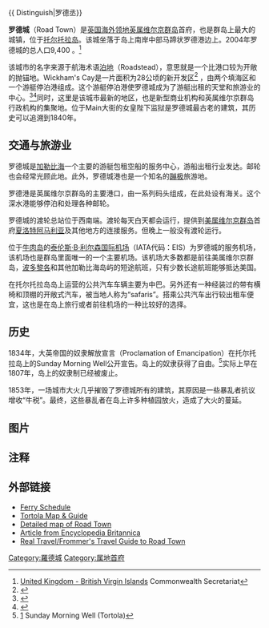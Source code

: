 {{ Distinguish|罗德丞}}
{{Infobox settlement
|official_name          = 罗德城
|image_skyline          = Roadtown, Tortola.jpg
|imagesize              = 
|subdivision_type       = [[国家|国家]]
|subdivision_name       =  {{UK}}
|subdivision_type1      =  [[英国海外领土|英国海外领土]]
|subdivision_name1      = [[英属维尔京群岛|英属维尔京群岛]]
|subdivision_type2      =  [[岛屿|岛屿]]
|subdivision_name2      = [[托尔托拉岛|托尔托拉岛]]
|population_as_of       = 2004
|population_note        = 
|population_footnotes           =<ref name=pop/>
|population_total       = 9,400
|latd= 18|latm= 25|lats= 53|latNS= N
|longd= 64|longm= 37|longs= 23|longEW= W
}}

'''罗德城'''（Road Town）是[[英国海外领地|英国海外领地]][[英属维尔京群岛|英属维尔京群岛]]首府，也是群岛上最大的城镇，位于[[托尔托拉岛|托尔托拉岛]]。该城坐落于岛上南岸中部马蹄状罗德港边上。2004年罗德城的总人口9,400 。<ref name=pop>[http://www.thecommonwealth.org/YearbookInternal/140416/140421/british_virgin_islands/ United Kingdom - British Virgin Islands] {{webarchive|url=https://web.archive.org/web/20060820180646/http://www.thecommonwealth.org/YearbookInternal/140416/140421/british_virgin_islands/ |date=2006-08-20 }} Commonwealth Secretariat</ref>

该城市的名字来源于航海术语[[泊地|泊地]]（Roadstead），意思就是一个比港口较为开敞的抛锚地。Wickham's Cay是一片面积为28公顷的新开发区<ref>{{cite web |url=http://realtravel.com/g-270167-tortola_article-introduction |title=存档副本 |accessdate=2010-02-03 |deadurl=yes |archiveurl=https://web.archive.org/web/20110508145229/http://realtravel.com/g-270167-tortola_article-introduction |archivedate=2011-05-08 }}</ref> ，由两个填海区和一个游艇停泊港组成。这个游艇停泊港使罗德城成为了游艇出租的天堂和旅游业的中心。<ref>{{Cite web |url=http://www.cruising.org/vacation/destinations/cities/tortolavirgin-gorda |title=Tortola/Virgin Gorda |access-date=2012-11-17 |archive-url=https://web.archive.org/web/20150923211324/http://www.cruising.org/vacation/destinations/cities/tortolavirgin-gorda |archive-date=2015-09-23 |dead-url=yes }}</ref><ref>{{cite book|url=http://books.google.com/books?id=cTU9AAAAIAAJ&pg=PA151&lpg=PA151&dq=Wickham's+Cay+%2B+acres#v=onepage&q=Wickham's%20Cay%20%2B%20acres&f=false|author=John M Bryden |title=Tourism and Development: a case study of the Commonwealth Caribbean |page=151}}</ref>同时，这里是该城市最新的地区，也是新型商业机构和英属维尔京群岛行政机构的集聚地。位于Main大街的女皇陛下监狱是罗德城最古老的建筑，其历史可以追溯到1840年。

== 交通与旅游业 ==
罗德城是[[加勒比海|加勒比海]]一个主要的游艇包租空船的服务中心，游船出租行业发达。邮轮也会经常光顾此地。此外，罗德城港也是一个知名的[[蹦极|蹦极]]旅游地。

罗德港是英属维尔京群岛的主要港口，由一系列码头组成，在此处设有海关。这个深水港能够停泊和处理各种邮轮。

罗德城的渡轮总站位于西南端。渡轮每天白天都会运行，提供到[[美属维尔京群岛|美属维尔京群岛]]首府[[夏洛特阿马利亚|夏洛特阿马利亚]]及其他地方的连接服务。但晚上一般没有渡轮运行。

位于[[牛肉岛|牛肉岛]]的[[泰伦斯·B·利尔森国际机场|泰伦斯·B·利尔森国际机场]]（IATA代码：EIS）为罗德城的服务机场，该机场也是群岛里面唯一的一个主要机场。该机场大多数都是前往美属维尔京群岛，[[波多黎各|波多黎各]]和其他加勒比海岛屿的短途航班，只有少数长途航班能够抵达美国。

在托尔托拉岛岛上运营的公共汽车车辆主要为中巴。另外还有一种经装过的带有横椅和顶棚的开敞式汽车，被当地人称为“safaris”。搭乘公共汽车出行较出租车便宜，这也是在岛上旅行或者前往机场的一种比较好的选择。

== 历史 ==
1834年，大英帝国的奴隶解放宣言（Proclamation of Emancipation）在托尔托拉岛上的Sunday Morning Well公开宣告。岛上的奴隶获得了自由。<ref>[http://www.ultimatebvi.com/landmark/?landmarkID=79] {{Wayback|url=http://www.ultimatebvi.com/landmark/?landmarkID=79 |date=20160304223616 }} Sunday Morning Well (Tortola)</ref>实际上早在1807年，岛上的奴隶制已经被废止。

1853年，一场城市大火几乎摧毁了罗德城所有的建筑，其原因是一些暴乱者抗议增收“牛税”。最终，这些暴乱者在岛上许多种植园放火，造成了大火的蔓延。

==图片==
{{gallery
|lines=3
|File:Road Town BVI Waterfront Drive.jpg|Inland portion of the Waterfront Drive, in Road Town, Tortola
|File:Old Government House.jpg|旧政府办公楼
|Image:Main Street, Road Town, Tortola.jpg|Main大街
|Image:Harney Westwood & Riegels.jpg|Harney Westwood & Riegels律师事务所
|Image:Old HM Prison, Road Town.jpg|女皇陛下监狱
|Image:Old LegCo Building, Road Town.jpg|旧立法会大楼
|Image:Old Post Office, Main Street, Road Town.jpg|旧邮局
|Image:Conyers Dill & Pearman BVI.jpg|Conyers Dill & Pearman律师事务所与Colombian Emeralds公司
|Image:BMobile BVI headquarters.jpg|''b''mobile's公司在英属维尔京的总部
|File:Main Street Road Town Tortola.JPG|Main大街的商店
}}

==注释==
{{Reflist}}

==外部链接==
*[http://www.vacationtortola.com/Tortola-Ferry.html Ferry Schedule]
*[http://www.triptravelguide.com/british-virgin-islands/tortola/road-town/road-town-map.shtml Tortola Map & Guide]
*[http://www.caribbean-on-line.com/bv/rtmap.shtml Detailed map of Road Town]
*[http://www.britannica.com/eb/article-9063839/Road-Town Article from Encyclopedia Britannica]
*[https://web.archive.org/web/20110508145229/http://realtravel.com/g-270167-tortola_article-introduction Real Travel/Frommer's Travel Guide to Road Town]

{{Authority control}}
[[Category:羅德城|Category:羅德城]]
[[Category:属地首府|Category:属地首府]]